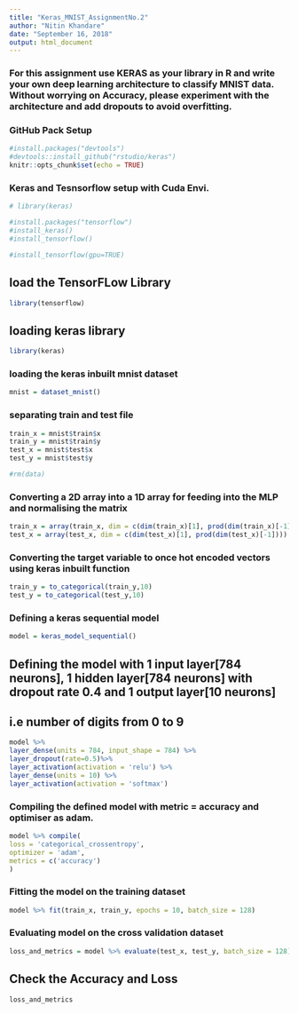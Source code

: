 ---
title: "Keras_MNIST_AssignmentNo.2"
author: "Nitin Khandare"
date: "September 16, 2018"
output: html_document
---

### For this assignment use KERAS as your library in R and write your own deep learning architecture to classify MNIST data. Without worrying on Accuracy, please experiment with the architecture and add dropouts to avoid overfitting.


### GitHub Pack Setup
```{r}
#install.packages("devtools")
#devtools::install_github("rstudio/keras")
knitr::opts_chunk$set(echo = TRUE)
```

### Keras and Tesnsorflow setup with Cuda Envi.
```{r}
# library(keras)

#install.packages("tensorflow")
#install_keras()
#install_tensorflow()

#install_tensorflow(gpu=TRUE)
```

## load the TensorFLow Library
```{r}
library(tensorflow)
```

## loading keras library
```{r}
library(keras)
```

### loading the keras inbuilt mnist dataset
```{r}
mnist = dataset_mnist()
```

### separating train and test file
```{r}

train_x = mnist$train$x
train_y = mnist$train$y
test_x = mnist$test$x
test_y = mnist$test$y

#rm(data)
```



### Converting a 2D array into a 1D array for feeding into the MLP and normalising the matrix
```{r}
train_x = array(train_x, dim = c(dim(train_x)[1], prod(dim(train_x)[-1]))) / 255
test_x = array(test_x, dim = c(dim(test_x)[1], prod(dim(test_x)[-1]))) / 255
```



### Converting the target variable to once hot encoded vectors using keras inbuilt function
```{r}
train_y = to_categorical(train_y,10)
test_y = to_categorical(test_y,10)
```


### Defining a keras sequential model
```{r}
model = keras_model_sequential()
```


## Defining the model with 1 input layer[784 neurons], 1 hidden layer[784 neurons] with dropout rate 0.4 and 1 output layer[10 neurons]
## i.e number of digits from 0 to 9

```{r}
model %>% 
layer_dense(units = 784, input_shape = 784) %>% 
layer_dropout(rate=0.5)%>%
layer_activation(activation = 'relu') %>% 
layer_dense(units = 10) %>% 
layer_activation(activation = 'softmax')

```


### Compiling the defined model with metric = accuracy and optimiser as adam.
```{r}
model %>% compile(
loss = 'categorical_crossentropy',
optimizer = 'adam',
metrics = c('accuracy')
)
```


### Fitting the model on the training dataset
```{r}
model %>% fit(train_x, train_y, epochs = 10, batch_size = 128)
```


### Evaluating model on the cross validation dataset
```{r}
loss_and_metrics = model %>% evaluate(test_x, test_y, batch_size = 128)
```

## Check the Accuracy and Loss
```{r}
loss_and_metrics
```

